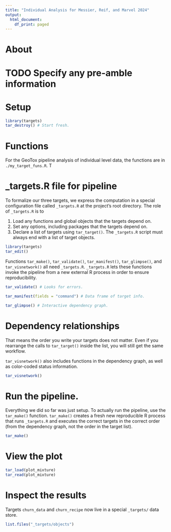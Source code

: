 ```yaml
---
title: "Individual Analysis for Messier, Reif, and Marvel 2024"
output:
  html_document:
    df_print: paged
---
```


# About 
# TODO Specify any pre-amble information


# Setup

```r
library(targets)
tar_destroy() # Start fresh.
```

# Functions

For the GeoTox pipeline analysis of individual level data, the functions are in `./my_target_funs.R`. T


# _targets.R file for pipeline
To formalize our three targets, we express the computation in a special configuration file called `_targets.R` at the project's root directory. The role of `_targets.R` is to

1. Load any functions and global objects that the targets depend on.
2. Set any options, including packages that the targets depend on.
3. Declare a list of targets using `tar_target()`. The `_targets.R` script must always end with a list of target objects.


```r
library(targets)
tar_edit()
```

Functions `tar_make()`, `tar_validate()`, `tar_manifest()`, `tar_glimpse()`, and `tar_visnetwork()` all need `_targets.R`. `_targets.R` lets these functions invoke the pipeline from a new external R process in order to ensure reproducibility.

```r
tar_validate() # Looks for errors.
```

```r
tar_manifest(fields = "command") # Data frame of target info.
```

```r
tar_glimpse() # Interactive dependency graph.
```

# Dependency relationships


That means the order you write your targets does not matter. Even if you rearrange the calls to `tar_target()` inside the list, you will still get the same workflow.

`tar_visnetwork()` also includes functions in the dependency graph, as well as color-coded status information.

```r
tar_visnetwork()
```

# Run the pipeline.

Everything we did so far was just setup. To actually run the pipeline, use the `tar_make()` function. `tar_make()` creates a fresh new reproducible R process that runs `_targets.R` and executes the correct targets in the correct order (from the dependency graph, not the order in the target list).

```r
tar_make()
```
# View the plot

```r
tar_load(plot_mixture)
tar_read(plot_mixture)
```

# Inspect the results

Targets `churn_data` and `churn_recipe` now live in a special `_targets/` data store.

```r
list.files("_targets/objects")
```

